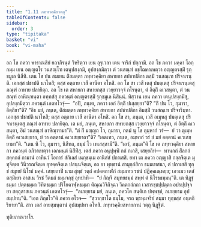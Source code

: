 ```yaml
---
title: "1.11 ภทฺทวคฺคิยวตฺถุ"
tableOfContents: false
sidebar:
  order: 3
type: "tipitaka"
basket: "vi"
book: "vi-maha"
---
```



<DynamicBreadcrumb />

<Division number="36" book="vi-maha">

<Paragraph number="152" book="vi-maha">
อถ โข ภควา พาราณสิยํ ยถาภิรนฺตํ วิหริตฺวา เยน อุรุเวลา เตน จาริกํ ปกฺกามิ. อถ โข ภควา มคฺคา โอกฺกมฺม เยน อญฺญตโร วนสณฺโฑ เตนุปสงฺกมิ, อุปสงฺกมิตฺวา ตํ วนสณฺฑํ อชฺโฌคาเหตฺวา อญฺญตรสฺมิํ รุกฺขมูเล นิสีทิ. เตน โข ปน สมเยน ติํสมตฺตา ภทฺทวคฺคิยา สหายกา สปชาปติกา ตสฺมิํ วนสณฺเฑ ปริจาเรนฺติ. เอกสฺส ปชาปติ นาโหสิ; ตสฺส อตฺถาย เวสี อานีตา อโหสิ. อถ โข สา เวสี เตสุ ปมตฺเตสุ ปริจาเรนฺเตสุ ภณฺฑํ อาทาย ปลายิตฺถ. อถ โข เต สหายกา สหายกสฺส เวยฺยาวจฺจํ กโรนฺตา, ตํ อิตฺถิํ คเวสนฺตา, ตํ วนสณฺฑํ อาหิณฺฑนฺตา อทฺทสํสุ ภควนฺตํ อญฺญตรสฺมิํ รุกฺขมูเล นิสินฺนํ. ทิสฺวาน เยน ภควา เตนุปสงฺกมิํสุ, อุปสงฺกมิตฺวา ภควนฺตํ เอตทโวจุํ—  “อปิ, ภนฺเต, ภควา เอกํ อิตฺถิํ ปเสฺสยฺยา”ติ? “กิํ ปน โว, กุมารา, อิตฺถิยา”ติ? “อิธ มยํ, ภนฺเต, ติํสมตฺตา ภทฺทวคฺคิยา สหายกา สปชาปติกา อิมสฺมิํ วนสณฺเฑ ปริจาริมฺหา. เอกสฺส ปชาปติ นาโหสิ; ตสฺส อตฺถาย เวสี อานีตา อโหสิ. อถ โข สา, ภนฺเต, เวสี อเมฺหสุ ปมตฺเตสุ ปริจาเรนฺเตสุ ภณฺฑํ อาทาย ปลายิตฺถ. เต มยํ, ภนฺเต, สหายกา สหายกสฺส เวยฺยาวจฺจํ กโรนฺตา, ตํ อิตฺถิํ คเวสนฺตา, อิมํ วนสณฺฑํ อาหิณฺฑามา”ติ. “ตํ กิํ มญฺญถ โว, กุมารา, กตมํ นุ โข ตุมฺหากํ วรํ—  ยํ วา ตุเมฺห อิตฺถิํ คเวเสยฺยาถ, ยํ วา อตฺตานํ คเวเสยฺยาถา”ติ? “เอตเทว, ภนฺเต, อมฺหากํ วรํ ยํ มยํ อตฺตานํ คเวเสยฺยามา”ติ. “เตน หิ โว, กุมารา, นิสีทถ, ธมฺมํ โว เทเสสฺสามี”ติ. “เอวํ, ภนฺเต”ติ โข เต ภทฺทวคฺคิยา สหายกา ภควนฺตํ อภิวาเทตฺวา เอกมนฺตํ นิสีทิํสุ.
</Paragraph>

<Paragraph number="153" book="vi-maha">
เตสํ ภควา อนุปุพฺพิํ กถํ กเถสิ, เสยฺยถิทํ—  ทานกถํ สีลกถํ สคฺคกถํ กามานํ อาทีนวํ โอการํ สํกิเลสํ เนกฺขมฺเม อานิสํสํ ปกาเสสิ. ยทา เต ภควา อญฺญาสิ กลฺลจิตฺเต มุทุจิตฺเต วินีวรณจิตฺเต อุทคฺคจิตฺเต ปสนฺนจิตฺเต, อถ ยา พุทฺธานํ สามุกฺกํสิกา ธมฺมเทสนา, ตํ ปกาเสสิ ทุกฺขํ สมุทยํ นิโรธํ มคฺคํ. เสยฺยถาปิ นาม สุทฺธํ วตฺถํ อปคตกาฬกํ สมฺมเทว รชนํ ปฏิคฺคเณฺหยฺย; เอวเมว เตสํ ตสฺมิํเยว อาสเน วิรชํ วีตมลํ ธมฺมจกฺขุํ อุทปาทิ—  “ยํ กิญฺจิ สมุทยธมฺมํ สพฺพํ ตํ นิโรธธมฺมนฺ”ติ. เต ทิฏฺฐธมฺมา ปตฺตธมฺมา วิทิตธมฺมา ปริโยคาฬฺหธมฺมา ติณฺณวิจิกิจฺฉา วิคตกถํกถา เวสารชฺชปฺปตฺตา อปรปฺปจฺจยา สตฺถุสาสเน ภควนฺตํ เอตทโวจุํ—  “ลเภยฺยาม มยํ, ภนฺเต, ภควโต สนฺติเก ปพฺพชฺชํ, ลเภยฺยาม อุปสมฺปทนฺ”ติ. “เอถ ภิกฺขโว”ติ ภควา อโวจ—  “สฺวากฺขาโต ธมฺโม, จรถ พฺรหฺมจริยํ สมฺมา ทุกฺขสฺส อนฺตกิริยายา”ติ. สาว เตสํ อายสฺมนฺตานํ อุปสมฺปทา อโหสิ.

</Paragraph>
</Division>

<Paragraph number="154" type="center" book="vi-maha">
ภทฺทวคฺคิยสหายกานํ วตฺถุ นิฏฺฐิตํ.

  
ทุติยภาณวาโร.
</Paragraph>